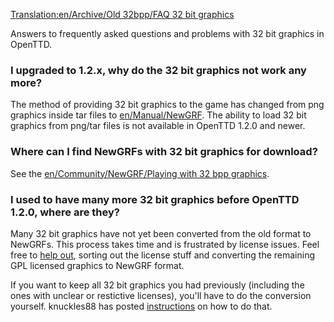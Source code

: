 [[Translation:en/Archive/Old 32bpp/FAQ 32 bit graphics]]

{{en/Feature|1.2}}

Answers to frequently asked questions and problems with 32 bit graphics in OpenTTD.

===I upgraded to 1.2.x, why do the 32 bit graphics not work any more?===

The method of providing 32 bit graphics to the game has changed from png graphics inside tar files to [[en/Manual/NewGRF]]. The ability to load 32 bit graphics from png/tar files is not available in OpenTTD 1.2.0 and newer.

===Where can I find NewGRFs with 32 bit graphics for download?===

See the [[en/Community/NewGRF/Playing with 32 bpp graphics]].

===I used to have many more 32 bit graphics before OpenTTD 1.2.0, where are they?===

Many 32 bit graphics have not yet been converted from the old format to NewGRFs. This process takes time and is frustrated by license issues. Feel free to [http://www.tt-forums.net/viewforum.php?f=36 help out], sorting out the license stuff and converting the remaining GPL licensed graphics to NewGRF format.

If you want to keep all 32 bit graphics you had previously (including the ones with unclear or restictive licenses), you'll have to do the conversion yourself. knuckles88 has posted [http://www.tt-forums.net/viewtopic.php?p=1026754#p1026754 instructions] on how to do that.